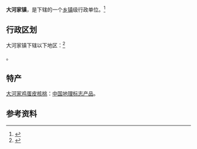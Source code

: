 {{中国乡级行政区|62/29/27/101/000}}

'''大河家镇'''，是{{PRC admin/fullname|62/29/27/101/000|3}}下辖的一个[[乡镇|乡镇]]级行政单位。<ref>{{PRC admin/ref sgc|{{PRC admin/parent|62/29/27/101/000}}}}</ref>

== 行政区划 ==

大河家镇下辖以下地区：<ref>{{PRC admin/ref sgc|62/29/27/101/000}}</ref>

{{PRC admin/children|62/29/27/101/000}}。

==特产==
[[大河家鸡蛋皮核桃|大河家鸡蛋皮核桃]]：[[中国地理标志产品|中国地理标志产品]]。

== 参考资料 ==
{{reflist}}

{{PRC admin/navcat|62/29/27/101/000}}